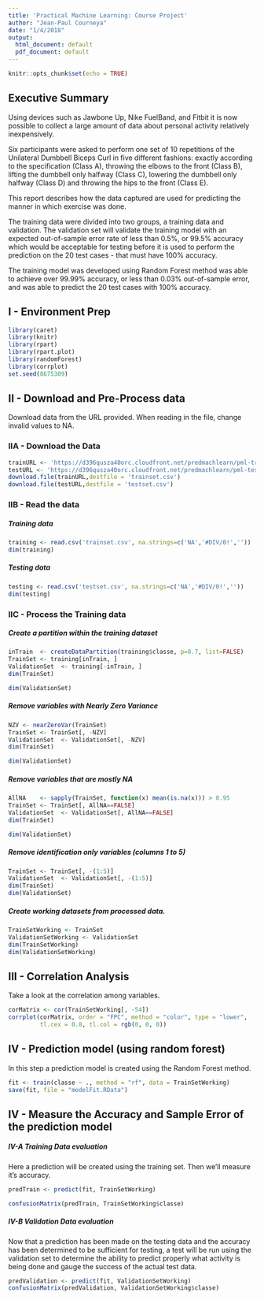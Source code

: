 ```yaml
---
title: 'Practical Machine Learning: Course Project'
author: "Jean-Paul Courneya"
date: "1/4/2018"
output:
  html_document: default
  pdf_document: default
---
```


```r
knitr::opts_chunk$set(echo = TRUE)
```
## Executive Summary
Using devices such as Jawbone Up, Nike FuelBand, and Fitbit it is now possible to collect a large amount of data about personal activity relatively inexpensively.

Six participants were asked to perform one set of 10 repetitions of the Unilateral Dumbbell Biceps Curl in five different fashions: exactly according to the specification (Class A), throwing the elbows to the front (Class B), lifting the dumbbell only halfway (Class C), lowering the dumbbell only halfway (Class D) and throwing the hips to the front (Class E).

This report describes how the data captured are used for predicting the manner in which exercise was done.

The training data were divided into two groups, a training data and validation. The validation set will validate the training model with an expected out-of-sample error rate of less than 0.5%, or 99.5% accuracy which would be acceptable for testing before it is used to perform the prediction on the 20 test cases - that must have 100% accuracy. 

The training model was developed using Random Forest method was able to achieve over 99.99% accuracy, or less than 0.03% out-of-sample error, and was able to predict the 20 test cases with 100% accuracy.

## I - Environment Prep

```r
library(caret)
library(knitr)
library(rpart)
library(rpart.plot)
library(randomForest)
library(corrplot)
set.seed(8675309)
```

## II - Download and Pre-Process data

Download data from the URL provided. When reading in the file, change invalid values to NA.

### IIA - Download the Data

```r
trainURL <- 'https://d396qusza40orc.cloudfront.net/predmachlearn/pml-training.csv'
testURL <- 'https://d396qusza40orc.cloudfront.net/predmachlearn/pml-testing.csv'
download.file(trainURL,destfile = 'trainset.csv')
download.file(testURL,destfile = 'testset.csv')
```

### IIB - Read the data

##### Training data
```r
training <- read.csv('trainset.csv', na.strings=c('NA','#DIV/0!',''))
dim(training)
```

##### Testing data
```r
testing <- read.csv('testset.csv', na.strings=c('NA','#DIV/0!',''))
dim(testing)
```

### IIC - Process the Training data

##### Create a partition within the training dataset 
```r
inTrain  <- createDataPartition(training$classe, p=0.7, list=FALSE)
TrainSet <- training[inTrain, ]
ValidationSet  <- training[-inTrain, ]
dim(TrainSet)
```

```r
dim(ValidationSet)
```

##### Remove variables with Nearly Zero Variance
```r

NZV <- nearZeroVar(TrainSet)
TrainSet <- TrainSet[, -NZV]
ValidationSet  <- ValidationSet[, -NZV]
dim(TrainSet)
```

```r
dim(ValidationSet)
```

##### Remove variables that are mostly NA
```r
AllNA    <- sapply(TrainSet, function(x) mean(is.na(x))) > 0.95
TrainSet <- TrainSet[, AllNA==FALSE]
ValidationSet  <- ValidationSet[, AllNA==FALSE]
dim(TrainSet)
```

```r
dim(ValidationSet)
```

##### Remove identification only variables (columns 1 to 5)
```r
TrainSet <- TrainSet[, -(1:5)]
ValidationSet  <- ValidationSet[, -(1:5)]
dim(TrainSet)
dim(ValidationSet)
```

##### Create working datasets from processed data.
```r
TrainSetWorking <- TrainSet
ValidationSetWorking <- ValidationSet
dim(TrainSetWorking)
dim(ValidationSetWorking)
```

## III - Correlation Analysis

Take a look at the correlation among variables.

```r
corMatrix <- cor(TrainSetWorking[, -54])
corrplot(corMatrix, order = "FPC", method = "color", type = "lower", 
         tl.cex = 0.8, tl.col = rgb(0, 0, 0))
```

## IV - Prediction model (using random forest)

In this step a prediction model is created using the Random Forest method.

```r
fit <- train(classe ~ ., method = "rf", data = TrainSetWorking)
save(fit, file = "modelFit.RData")
```

## IV - Measure the Accuracy and Sample Error of the prediction model

##### IV-A Training Data evaluation

Here a prediction will be created using the training set. Then we'll measure it’s accuracy.

```r
predTrain <- predict(fit, TrainSetWorking)
```

```r
confusionMatrix(predTrain, TrainSetWorking$classe)
```

##### IV-B Validation Data evaluation
Now that a prediction has been made on the testing data and the accuracy has been determined to be sufficient for testing, a test will be run using the validation set to determine the ability to predict properly what activity is being done and gauge the success of the actual test data.

```r
predValidation <- predict(fit, ValidationSetWorking)
confusionMatrix(predValidation, ValidationSetWorking$classe)
```

